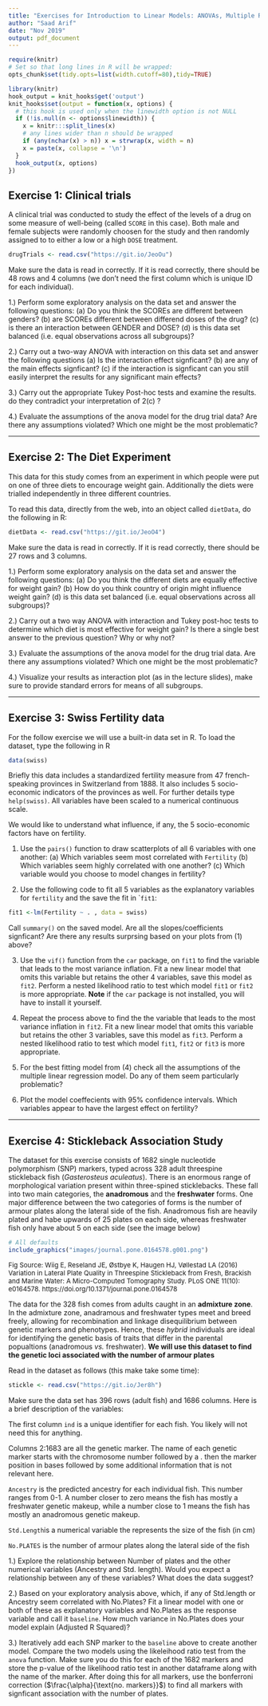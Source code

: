 ```yaml
---
title: "Exercises for Introduction to Linear Models: ANOVAs, Multiple Regression and ANCOVA"
author: "Saad Arif"
date: "Nov 2019"
output: pdf_document
---
```


```r
require(knitr)
# Set so that long lines in R will be wrapped:
opts_chunk$set(tidy.opts=list(width.cutoff=80),tidy=TRUE)
```

```r
library(knitr)
hook_output = knit_hooks$get('output')
knit_hooks$set(output = function(x, options) {
  # this hook is used only when the linewidth option is not NULL
  if (!is.null(n <- options$linewidth)) {
    x = knitr:::split_lines(x)
    # any lines wider than n should be wrapped
    if (any(nchar(x) > n)) x = strwrap(x, width = n)
    x = paste(x, collapse = '\n')
  }
  hook_output(x, options)
})
```


## Exercise 1: Clinical trials

A clinical trial was conducted to study the effect of the levels of a drug on some measure of well-being (called ```SCORE``` in this case). Both male and female subjects were randomly choosen for the study and then randomly assigned to to either a low or a high ```DOSE``` treatment. 

```r
drugTrials <- read.csv("https://git.io/JeoOu")
```

Make sure the data is read in correctly. If it is read correctly, there should be 48 rows and 4 columns (we don't need the first column which is unique ID for each individual).

1.) Perform some exploratory analysis on the data set and answer the following questions: (a) Do you think the SCOREs are different between genders? (b) are SCOREs different between differend doses of the drug? (c) is there an interaction between GENDER and DOSE? (d) is this data set balanced (i.e. equal observations across all subgroups)?

2.) Carry out a two-way ANOVA with interaction on this data set and answer the following questions (a) Is the interaction effect signficant? (b) are any of the main effects signficant? (c) if the interaction is signficant can you still easily interpret the results for any significant main effects?

3.) Carry out the appropriate Tukey Post-hoc tests and examine the results. do they contradict your interpretation of 2(c) ?

4.) Evaluate the assumptions of the anova model for the drug trial data? Are there any assumptions violated? Which one might be the most problematic?

***

## Exercise 2: The Diet Experiment

This data for this study comes from  an experiment in which people were put on one of three diets to encourage weight gain.  Additionally the diets were trialled independently in three different countries.

To read this data, directly from the web, into an object called ```dietData```, do the following in R:
```r
dietData <- read.csv("https://git.io/JeoO4")
```

Make sure the data is read in correctly. If it is read correctly, there should be 27 rows and 3 columns. 

1.) Perform some exploratory analysis on the data set and answer the following questions: (a) Do you think the different diets are equally effective for weight gain? (b) How do you think country of origin might influence weight gain? (d) is this data set balanced (i.e. equal observations across all subgroups)?

2.) Carry out a two way ANOVA with interaction and Tukey post-hoc tests to determine which diet is most effective for weight gain? Is there a single best answer to the previous question? Why or why not?

3.) Evaluate the assumptions of the anova model for the drug trial data. Are there any assumptions violated? Which one might be the most problematic?

4.) Visualize your results as interaction plot (as in the lecture slides), make sure to provide standard errors for means of all subgroups.

***

## Exercise 3: Swiss Fertility data

For the follow exercise we will use a built-in data set in R. To load the dataset, type the following in R

```r
data(swiss)
```

Briefly this data includes a standardized fertility measure from 47 french-speaking provinces in Switzerland from 1888. It also includes 5 socio-economic indicators of the provinces as well. For further details type ```help(swiss)```. All variables have been scaled to a numerical continuous scale.

We would like to understand what influence, if any,  the 5 socio-economic factors have on fertility.

1. Use the ```pairs()``` function to draw scatterplots of all 6 variables with one another: (a) Which variables seem most correlated with ```Fertility``` (b) Which variables seem highly correlated with one another? (c) Which variable would you choose to model changes in fertility?

2. Use the following code to fit all 5 variables as the explanatory variables for ```fertility``` and the save the fit in ```fit1``:

```r
fit1 <-lm(Fertility ~ . , data = swiss)
```

Call ```summary()``` on the saved model. Are all the slopes/coefficients signficant? Are there any results surprsing based on your plots from (1) above?

3. Use the ```vif()``` function from the ```car``` package, on ```fit1``` to find the variable that leads to the most variance inflation. Fit a new linear model that omits this variable but retains the other 4 variables, save this model as ```fit2```. Perform a nested likelihood ratio to test which model ```fit1``` or ```fit2``` is more appropriate. **Note** if the ```car``` package is not installed, you will have to install it yourself.

4. Repeat the process above to find the the variable that leads to the most variance inflation in ```fit2```. Fit a new linear model that omits this variable but retains the other 3 variables, save this model as ```fit3```. Perform a nested likelihood ratio to test which model ```fit1```, ```fit2``` or ```fit3``` is more appropriate.

5. For the best fitting model from (4) check all the assumptions of the multiple linear regression model. Do any of them seem particularly problematic?

6. Plot the model coeffecients with 95% confidence intervals. Which variables appear to have the largest effect on fertility?

***

## Exercise 4: Stickleback Association Study

The dataset for this exercise consists of 1682 single nucleotide polymorphism (SNP) markers, typed across 328 adult threespine stickleback fish (*Gasterosteus aculeatus*). There is an  enormous range of morphological variation present within three-spined sticklebacks. These fall into two main categories, the **anadromous** and the **freshwater** forms. One major difference between the  two categories of forms is the number of armour plates along the lateral side of the fish. Anadromous fish are heavily plated and habe upwards of 25 plates on each side, whereas freshwater fish only have about 5 on each side (see the image below)

```r
# All defaults
include_graphics("images/journal.pone.0164578.g001.png")
```

<font size="-1"> Fig Source: Wiig E, Reseland JE, Østbye K, Haugen HJ, Vøllestad LA (2016) Variation in Lateral Plate Quality in Threespine Stickleback from Fresh, Brackish and Marine Water: A Micro-Computed Tomography Study. PLoS ONE 11(10): e0164578. https://doi.org/10.1371/journal.pone.0164578 </font>


The data for the 328 fish comes from adults caught in an **admixture zone**. In the admixture zone, anadramous and freshwater types meet and breed freely, allowing for recombination and linkage disequilibrium between genetic markers and phenotypes. Hence, these *hybrid* individuals are ideal for identifying the genetic basis of traits that differ in the parental popualtions (anadromous *vs.* freshwater). **We will use this dataset to find the genetic loci associated with the number of armour plates**

Read in the dataset as follows (this make take some time):

```r
stickle <- read.csv("https://git.io/Jer8h")
```

Make sure the data set has 396 rows (adult fish) and 1686 columns. Here is a brief description of the variables:

The first column ```ind``` is a unique identifier for each fish. You likely will not need this for anything.

Columns 2:1683 are all the genetic marker. The name of each genetic marker starts with the chromosome number followed by a . then the marker position in bases followed by some additional information that is not relevant here.

```Ancestry``` is the predicted ancestry for each individual fish. This number ranges from 0-1. A number closer to zero means the fish has mostly a freshwater genetic makeup, while a number close to 1 means the fish has mostly an anadromous genetic makeup.

```Std.Length```is a numerical variable the represents the size of the fish (in cm)

```No.PLATES``` is the number of armour plates along the lateral side of the fish


1.) Explore the relationship between Number of plates and the other numerical variables (Ancestry and Std. length). Would you expect a relationship between any of these variables? What does the data suggest?

2.) Based on your exploratory analysis above, which, if any of Std.length or Ancestry seem correlated with No.Plates? Fit a linear model with one or both of these as explanatory variables and No.Plates as the response variable and call it ```baseline```. How much variance in No.Plates does your model explain (Adjusted R Squared)?

3.) Iteratively add each SNP marker to the ```baseline``` above to create another model. Compare the two models using the likeleihood ratio test from the ```anova``` function. Make sure you do this for each of the 1682 markers and store the p-value of the likelihood ratio test in another dataframe along with the name of the marker. After doing this for all markers, use the bonferroni correction ($\frac{\alpha}{\text{no. markers}}$) to find all markers with signficant association with the number of plates.



